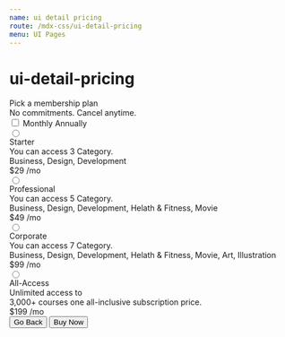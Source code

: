 ```yaml
---
name: ui detail pricing
route: /mdx-css/ui-detail-pricing
menu: UI Pages
---
```



# ui-detail-pricing

<Playground>
	<div className="tutor-details-pricing tutor-pt-70 tutor-pb-70">
		<div className="tutor-dp-plan-title tutor-text-center">
			<span className="tutor-dp-title text-bold-h3 color-text-primary">Pick a membership plan</span>
		</div>
		<div className="tutor-dp-plan-subtitle tutor-text-center tutor-pt-10">
			<span className="tutor-dp-subtitle text-regular-h6 color-text-subsued">No commitments. Cancel anytime.</span>
		</div>
		<div className="tutor-dp-plan-switch tutor-text-center tutor-pt-40">
			<label class="tutor-form-toggle">
				<input type="checkbox" class="tutor-form-toggle-input" />
				<span class="tutor-form-toggle-label tutor-form-toggle-checked text-regular-body">Monthly</span>
				<span class="tutor-form-toggle-control"></span>
				<span class="tutor-form-toggle-label tutor-form-toggle-unchecked text-regular-body">Annually</span>
			</label>
		</div>
		<div className="tutor-membership-plans-group tutor-pt-50">
			<label className="tutor-membership-plans" form="radio_aa">
				<input className="" type="radio" name="radio_aa" id="radio_aa" />
				<div className="tutor-details-pricing-plan tutor-radio-select align-items-center tutor-mb-22 tutor-p-20">
					<div className="tutor-plan-title">
						<span className="tutor-radio-icon"></span>
						<span className="tutor-radio-select-title text-medium-h6 color-text-primary tutor-pl-18">Starter</span>
					</div>
					<div className="tutor-plan-starter tutor-mr-15">
						<div className="text-regular-body color-text-subsued">You can access 3 Category.</div>
						<div className="text-medium-body color-text-primary">Business, Design, Development</div>
					</div>
					<div className="tutor-plan-pricing">
						<span className="text-bold-h4 color-text-primary">$29</span>
						<span className="text-regular-caption color-text-hints"> /mo</span>
					</div>
				</div>
			</label>
			<label className="tutor-membership-plans" form="radio_aa">
				<input className="" type="radio" name="radio_aa" id="radio_aa" />
				<div className="tutor-details-pricing-plan tutor-radio-select align-items-center tutor-mb-22 tutor-p-20">
					<div className="tutor-plan-title">
						<span className="tutor-radio-icon"></span>
						<span className="tutor-radio-select-title text-medium-h6 color-text-primary tutor-pl-18">Professional</span>
					</div>
					<div className="tutor-plan-professional tutor-mr-15">
						<div className="text-regular-body color-text-subsued">You can access 5 Category.</div>
						<div className="text-medium-body color-text-primary">
							Business, Design, Development, Helath & Fitness, Movie
						</div>
					</div>
					<div className="tutor-plan-pricing">
						<span className="text-bold-h4 color-text-primary">$49</span>
						<span className="text-regular-caption color-text-hints"> /mo</span>
					</div>
				</div>
			</label>
			<label className="tutor-membership-plans" form="radio_aa">
				<input className="" type="radio" name="radio_aa" id="radio_aa" />
				<div className="tutor-details-pricing-plan tutor-radio-select align-items-center tutor-mb-22 tutor-p-20">
					<div className="tutor-plan-title">
						<span className="tutor-radio-icon"></span>
						<span className="tutor-radio-select-title text-medium-h6 color-text-primary tutor-pl-18">Corporate</span>
					</div>
					<div className="tutor-plan-corporate tutor-mr-15">
						<div className="text-regular-body color-text-subsued">You can access 7 Category.</div>
						<div className="text-medium-body color-text-primary">
							Business, Design, Development, Helath & Fitness, Movie, Art, Illustration
						</div>
					</div>
					<div className="tutor-plan-pricing">
						<span className="text-bold-h4 color-text-primary">$99</span>
						<span className="text-regular-caption color-text-hints"> /mo</span>
					</div>
				</div>
			</label>
			<label className="tutor-membership-plans" form="radio_aa">
				<input className="" type="radio" name="radio_aa" id="radio_aa" />
				<div className="tutor-details-pricing-plan tutor-radio-select align-items-center tutor-p-20">
					<div className="tutor-plan-title">
						<span className="tutor-radio-icon"></span>
						<span className="tutor-radio-select-title text-medium-h6 color-text-primary tutor-pl-18">All-Access</span>
					</div>
					<div className="tutor-plan-access tutor-mr-15">
						<div className="text-regular-body color-text-subsued">Unlimited access to</div>
						<div className="text-medium-body color-text-primary">
							3,000+ courses one all-inclusive subscription price.
						</div>
					</div>
					<div className="tutor-plan-pricing">
						<span className="text-bold-h4 color-text-primary">$199</span>
						<span className="text-regular-caption color-text-hints"> /mo</span>
					</div>
				</div>
			</label>
		</div>
		<div className="tutor-plan-btn-group tutor-btn-group tutor-mt-50 align-items-center justify-content-center">
			<button className="tutor-btn tutor-btn-disable tutor-no-hover tutor-btn-lg">Go Back</button>
			<button className="tutor-btn tutor-btn-primary tutor-btn-lg">Buy Now</button>
		</div>
	</div>
</Playground>
